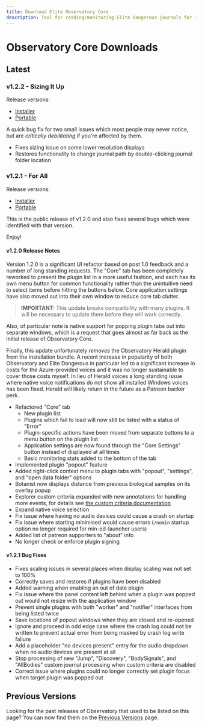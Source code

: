 ```yaml
---
title: Download Elite Observatory Core
description: Tool for reading/monitoring Elite Dangerous journals for interesting objects.
---
```


# Observatory Core Downloads

## Latest 

### v1.2.2 - Sizing It Up

Release versions:
  * [Installer](https://github.com/Xjph/ObservatoryCore/releases/download/v1.2.2/ObservatorySetup.exe)
  * [Portable](https://github.com/Xjph/ObservatoryCore/releases/download/v1.2.2/ObservatoryPortable.zip)

A quick bug fix for two small issues which most people may never notice, but are _critically debilitating_ if you're affected by them.

- Fixes sizing issue on some lower resolution displays
- Restores functionality to change journal path by double-clicking journal folder location

### v1.2.1 - For All

Release versions:
  * [Installer](https://github.com/Xjph/ObservatoryCore/releases/download/v1.2.1/ObservatorySetup.exe)
  * [Portable](https://github.com/Xjph/ObservatoryCore/releases/download/v1.2.1/ObservatoryPortable.zip)

This is the public release of v1.2.0 and also fixes several bugs which were identified with that version.

Enjoy!

#### v1.2.0 Release Notes

Version 1.2.0 is a significant UI refactor based on post 1.0 feedback and a number of long standing requests. The "Core" tab has been completely reworked to present the plugin list in a more useful fashion, and each has its own menu button for common functionality rather than the unintuitive need to select items before hitting the buttons below. Core application settings have also moved out into their own window to reduce core tab clutter.

> **IMPORTANT:** This update breaks compatibility with many plugins. It will be necessary to update them before they will work correctly.

Also, of particular note is native support for popping plugin tabs out into separate windows, which is a request that goes almost as far back as the initial release of Observatory Core.

Finally, this update unfortunately _removes_ the Observatory Herald plugin from the installation bundle. A recent increase in popularity of both Observatory and Elite Dangerous in particular led to a significant increase in costs for the Azure-provided voices and it was no longer sustainable to cover those costs myself. In lieu of Herald voices a long standing issue where native voice notifications do not show all installed Windows voices has been fixed. Herald will likely return in the future as a Patreon backer perk.

- Refactored "Core" tab
  - New plugin list
  - Plugins which fail to load will now still be listed with a status of "Error"
  - Plugin-specific actions have been moved from separate buttons to a menu button on the plugin list
  - Application settings are now found through the "Core Settings" button instead of displayed at all times
  - Basic monitoring stats added to the bottom of the tab
- Implemented plugin "popout" feature
- Added right-click context menu to plugin tabs with "popout", "settings", and "open data folder" options
- Botanist now displays distance from previous biological samples on its overlay popup
- Explorer custom criteria expanded with new annotations for handling more events, for details see [the custom criteria documentation](/usage/plugins/explorer/customcriteria#other-events)
- Expand native voice selection
- Fix issue where having no audio devices could cause a crash on startup
- Fix issue where starting minimised would cause errors (`/nomin` startup option no longer required for min-ed-launcher users)
- Added list of patreon supporters to "about" info
- No longer check or enforce plugin signing

#### v1.2.1 Bug Fixes

- Fixes scaling issues in several places when display scaling was not set to 100%
- Correctly saves and restores if plugins have been disabled
- Added warning when enabling an out of date plugin
- Fix issue where the panel content left behind when a plugin was popped out would not resize with the application window
- Prevent single plugins with both "worker" and "notifier" interfaces from being listed twice
- Save locations of popout windows when they are closed and re-opened
- Ignore and proceed in odd edge case where the crash log could not be written to prevent actual error from being masked by crash log write failure
- Add a placeholder "no devices present" entry for the audio dropdown when no audio devices are present at all
- Stop processing of new "Jump", "Discovery", "BodySignals", and "AllBodies" custom journal processing when custom criteria are disabled
- Correct issue where plugins could no longer correctly set plugin focus when target plugin was popped out


## Previous Versions

Looking for the past releases of Observatory that used to be listed on this page? You can now find them on the [Previous Versions](/release/previous) page.